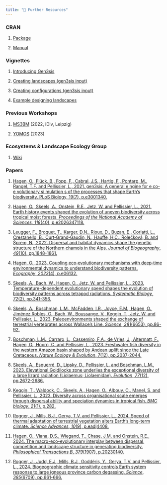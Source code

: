 ```yaml
---
title: "💫 Further Resources"
---
```


### CRAN {.unnumbered}

1.  [Package](https://cran.r-project.org/web/packages/gen3sis/index.html)

2.  [Manual](https://cran.r-project.org/web/packages/gen3sis/gen3sis.pdf)

### Vignettes {.unnumbered}

1.  [Introducing Gen3sis](https://cran.r-project.org/web/packages/gen3sis/vignettes/introduction.html)

2.  [Creating landscapes (gen3sis input)](https://cran.r-project.org/web/packages/gen3sis/vignettes/create_input_landscape.html)

3.  [Creating configurations (gen3sis input)](https://cran.r-project.org/web/packages/gen3sis/vignettes/create_config.html)

4.  [Example designing landscapes](https://cran.r-project.org/web/packages/gen3sis/vignettes/design_landscape.html)

### Previous Workshops {.unnumbered}

1.  [MS3BM](https://github.com/ohagen/202211_14-18_WS_MS3BM) (2022, iDiv, Leipzig)

2.  [YOMOS](https://github.com/ohagen/gen3sis_yomos_2024) (2023)

### Ecosystems & Landscape Ecology Group {.unnumbered}

1.  [Wiki](https://gitlab.ethz.ch/ele-public/gen3sis_wiki/-/wikis/home)

### Papers {.unnumbered}

1.  [Hagen, O., Flück, B., Fopp, F., Cabral, J.S., Hartig, F., Pontarp, M., Rangel, T.F. and Pellissier, L., 2021. gen3sis: A general e ngine for e co-e volutionary si mulation s of the processes that shape Earth's biodiversity. PLoS Biology, 19(7), p.e3001340.](https://journals.plos.org/plosbiology/article?id=10.1371/journal.pbio.3001340)

2.  [Hagen, O., Skeels, A., Onstein, R.E., Jetz, W. and Pellissier, L., 2021. Earth history events shaped the evolution of uneven biodiversity across tropical moist forests. *Proceedings of the National Academy of Sciences*, *118*(40), p.e2026347118.](https://www.pnas.org/doi/abs/10.1073/pnas.2026347118)

3.  [Leugger, F., Broquet, T., Karger, D.N., Rioux, D., Buzan, E., Corlatti, L., Crestanello, B., Curt‐Grand‐Gaudin, N., Hauffe, H.C., Rolečková, B. and Šprem, N., 2022. Dispersal and habitat dynamics shape the genetic structure of the Northern chamois in the Alps. *Journal of Biogeography*, *49*(10), pp.1848-1861.](https://onlinelibrary.wiley.com/doi/full/10.1111/jbi.14363)

4.  [Hagen, O., 2023. Coupling eco‐evolutionary mechanisms with deep‐time environmental dynamics to understand biodiversity patterns. *Ecography*, *2023*(4), p.e06132.](https://nsojournals.onlinelibrary.wiley.com/doi/full/10.1111/ecog.06132)

5.  [Skeels, A., Bach, W., Hagen, O., Jetz, W. and Pellissier, L., 2023. Temperature-dependent evolutionary speed shapes the evolution of biodiversity patterns across tetrapod radiations. *Systematic Biology*, *72*(2), pp.341-356.](https://academic.oup.com/sysbio/article/72/2/341/6637530)

6.  [Skeels, A., Boschman, L.M., McFadden, I.R., Joyce, E.M., Hagen, O., Jiménez Robles, O., Bach, W., Boussange, V., Keggin, T., Jetz, W. and Pellissier, L., 2023. Paleoenvironments shaped the exchange of terrestrial vertebrates across Wallace's Line. *Science*, *381*(6653), pp.86-92.](https://www.science.org/doi/full/10.1126/science.adf7122?casa_token=Chdu8chkWZUAAAAA%3ATpjgHVrROFJwB4zuDmOxi2o8nA9EJYSw_3q_YISeXepQEVGoQ_m_Vd2WjV730IkbaBTmaJfnuGu_AQg)

7.  [Boschman, L.M., Carraro, L., Cassemiro, F.A., de Vries, J., Altermatt, F., Hagen, O., Hoorn, C. and Pellissier, L., 2023. Freshwater fish diversity in the western Amazon basin shaped by Andean uplift since the Late Cretaceous. *Nature Ecology & Evolution*, *7*(12), pp.2037-2044.](https://www.nature.com/articles/s41559-023-02220-8)

8.  [Skeels, A., Esquerré, D., Lipsky, D., Pellissier, L. and Boschman, L.M., 2023. Elevational Goldilocks zone underlies the exceptional diversity of a large lizard radiation (Liolaemus; Liolaemidae). *Evolution*, *77*(12), pp.2672-2686.](https://academic.oup.com/evolut/article/77/12/2672/7282544)

9.  [Keggin, T., Waldock, C., Skeels, A., Hagen, O., Albouy, C., Manel, S. and Pellissier, L., 2023. Diversity across organisational scale emerges through dispersal ability and speciation dynamics in tropical fish. *BMC biology*, *21*(1), p.282.](https://link.springer.com/article/10.1186/s12915-023-01771-3)

10. [Rogger, J., Mills, B.J., Gerya, T.V. and Pellissier, L., 2024. Speed of thermal adaptation of terrestrial vegetation alters Earth's long-term climate. *Science Advances*, *10*(9), p.eadj4408.](https://www.science.org/doi/full/10.1126/sciadv.adj4408)

11. [Hagen, O., Viana, D.S., Wiegand, T., Chase, J.M. and Onstein, R.E., 2024. The macro-eco-evolutionary interplay between dispersal, competition and landscape structure in generating biodiversity. *Philosophical Transactions B*, *379*(1907), p.20230140.](https://royalsocietypublishing.org/doi/full/10.1098/rstb.2023.0140)

12. [Rogger, J., Judd, E.J., Mills, B.J., Goddéris, Y., Gerya, T.V. and Pellissier, L., 2024. Biogeographic climate sensitivity controls Earth system response to large igneous province carbon degassing. *Science*, *385*(6709), pp.661-666.](https://www.science.org/doi/full/10.1126/science.adn3450?casa_token=rG-otl2YMC4AAAAA%3ANFRDJWV6FbRAf--224N3iSomedB_FGbZ9lhK9_N_scL4noWC33b2RedkEOkHJTf0GM-XNTUO6ROjCHM)
